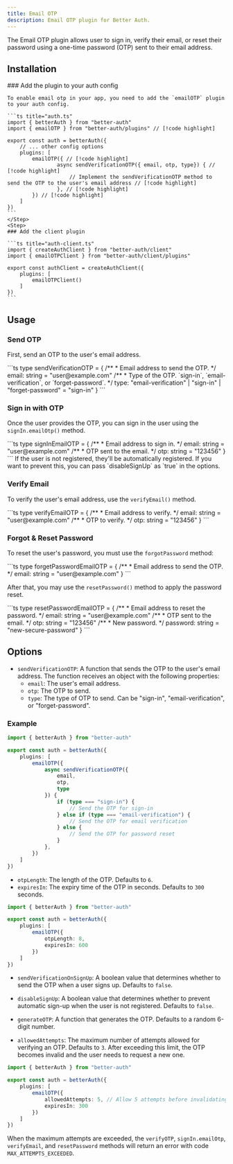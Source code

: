 ```yaml
---
title: Email OTP
description: Email OTP plugin for Better Auth.
---
```


The Email OTP plugin allows user to sign in, verify their email, or reset their password using a one-time password (OTP) sent to their email address.


## Installation

<Steps>
  <Step>
    ### Add the plugin to your auth config

    To enable email otp in your app, you need to add the `emailOTP` plugin to your auth config.

    ```ts title="auth.ts"
    import { betterAuth } from "better-auth"
    import { emailOTP } from "better-auth/plugins" // [!code highlight]
    
    export const auth = betterAuth({
        // ... other config options
        plugins: [
            emailOTP({ // [!code highlight]
                    async sendVerificationOTP({ email, otp, type}) { // [!code highlight]
						// Implement the sendVerificationOTP method to send the OTP to the user's email address // [!code highlight]
					}, // [!code highlight]
            }) // [!code highlight]
        ]
    })
    ```
    </Step>
    <Step>
    ### Add the client plugin

    ```ts title="auth-client.ts"
    import { createAuthClient } from "better-auth/client"
    import { emailOTPClient } from "better-auth/client/plugins"
    
    export const authClient = createAuthClient({
        plugins: [
            emailOTPClient()
        ]
    })
    ```
  </Step>
</Steps>

## Usage

### Send OTP

First, send an OTP to the user's email address.

<APIMethod path="/email-otp/send-verification-otp" method="POST">
```ts
type sendVerificationOTP = {
    /**
     * Email address to send the OTP. 
     */
    email: string = "user@example.com"
    /**
     * Type of the OTP. `sign-in`, `email-verification`, or `forget-password`. 
     */
    type: "email-verification" | "sign-in" | "forget-password" = "sign-in"
}
```
</APIMethod>

### Sign in with OTP

Once the user provides the OTP, you can sign in the user using the `signIn.emailOtp()` method.

<APIMethod path="/sign-in/email-otp" method="POST">
```ts
type signInEmailOTP = {
    /**
     * Email address to sign in. 
     */
    email: string = "user@example.com"
    /**
     * OTP sent to the email. 
     */
    otp: string = "123456"
}
```
</APIMethod>

<Callout>
If the user is not registered, they'll be automatically registered. If you want to prevent this, you can pass `disableSignUp` as `true` in the options.
</Callout>

### Verify Email

To verify the user's email address, use the `verifyEmail()` method.

<APIMethod path="/email-otp/verify-email" method="POST">
```ts
type verifyEmailOTP = {
    /**
     * Email address to verify. 
     */
    email: string = "user@example.com"
    /**
     * OTP to verify. 
     */
    otp: string = "123456"
}
```
</APIMethod>

### Forgot & Reset Password

To reset the user's password, you must use the `forgotPassword` method:

<APIMethod path="/forget-password/email-otp" method="POST">
```ts
type forgetPasswordEmailOTP = {
    /**
     * Email address to send the OTP. 
     */
    email: string = "user@example.com"
}
```
</APIMethod>


After that, you may use the `resetPassword()` method to apply the password reset.

<APIMethod path="/email-otp/reset-password" method="POST">
```ts
type resetPasswordEmailOTP = {
    /**
     * Email address to reset the password. 
     */
    email: string = "user@example.com"
    /**
     * OTP sent to the email. 
     */
    otp: string = "123456"
    /**
     * New password. 
     */
    password: string = "new-secure-password"
}
```
</APIMethod>

## Options

- `sendVerificationOTP`: A function that sends the OTP to the user's email address. The function receives an object with the following properties:
  - `email`: The user's email address.
  - `otp`: The OTP to send.
  - `type`: The type of OTP to send. Can be "sign-in", "email-verification", or "forget-password".

### Example

```ts title="auth.ts"
import { betterAuth } from "better-auth"

export const auth = betterAuth({
    plugins: [
        emailOTP({
            async sendVerificationOTP({
                email,
                otp,
                type
            }) {
                if (type === "sign-in") {
                    // Send the OTP for sign-in
                } else if (type === "email-verification") {
                    // Send the OTP for email verification
                } else {
                    // Send the OTP for password reset
                }
            },
        })
    ]
})
```

- `otpLength`: The length of the OTP. Defaults to `6`.
- `expiresIn`: The expiry time of the OTP in seconds. Defaults to `300` seconds.

```ts title="auth.ts"
import { betterAuth } from "better-auth"

export const auth = betterAuth({
    plugins: [
        emailOTP({
            otpLength: 8,
            expiresIn: 600
        })
    ]
})
```

- `sendVerificationOnSignUp`: A boolean value that determines whether to send the OTP when a user signs up. Defaults to `false`.

- `disableSignUp`: A boolean value that determines whether to prevent automatic sign-up when the user is not registered. Defaults to `false`.

- `generateOTP`: A function that generates the OTP. Defaults to a random 6-digit number.

- `allowedAttempts`: The maximum number of attempts allowed for verifying an OTP. Defaults to `3`. After exceeding this limit, the OTP becomes invalid and the user needs to request a new one.

```ts title="auth.ts"
import { betterAuth } from "better-auth"

export const auth = betterAuth({
    plugins: [
        emailOTP({
            allowedAttempts: 5, // Allow 5 attempts before invalidating the OTP
            expiresIn: 300
        })
    ]
})
```

When the maximum attempts are exceeded, the `verifyOTP`, `signIn.emailOtp`, `verifyEmail`, and `resetPassword` methods will return an error with code `MAX_ATTEMPTS_EXCEEDED`.
